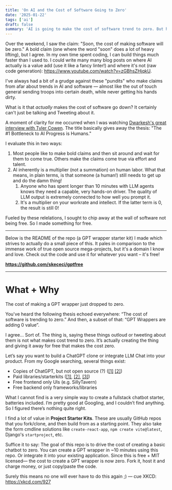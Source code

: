 ```yaml
---
title: 'On AI and the Cost of Software Going to Zero'
date: '2025-01-22'
tags: ['ai']
draft: false
summary: 'AI is going to make the cost of software trend to zero. But how? And when?'
---
```


Over the weekend, I saw the claim: "Soon, the cost of making software will be zero." A bold claim (one where the word "soon" does a lot of heavy lifting), but I agree. In my own time spent coding, I can build things much faster than I used to. I could write many many blog posts on where AI actually is a value add (use it like a fancy linter!) and where it's not (raw code generation): https://www.youtube.com/watch?v=zGBhsZHjqkU.

I've always had a bit of a grudge against these "pundits" who make claims from afar about trends in AI and software — almost like the out of touch general sending troops into certain death, while never getting his hands dirty. 

What is it that *actually* makes the cost of software go down? It certainly can't just be talking and Tweeting about it.

A moment of clarity for me occurred when I was watching [Dwarkesh's great interview with Tyler Cowen](https://www.youtube.com/watch?v=GT_sXIUJPUo). The title basically gives away the thesis: "The #1 Bottleneck to AI Progress is Humans."

I evaluate this in two ways:
1. Most people like to make bold claims and then sit around and wait for them to come true. Others make the claims come true via effort and talent.
2. AI inherently is a multiplier (not a summation) on human labor. What that means, in plain terms, is that someone (a human!) still needs to get up and do the damn thing! 
   1. Anyone who has spent longer than 10 minutes with LLM agents knows they need a capable, very hands-on driver. The quality of LLM output is extremely connected to how well you prompt it. 
   2. It's a multiplier on your workrate and intellect. If the latter term is 0, the result is still 0!

Fueled by these relelations, I sought to chip away at the wall of software not being free. So I made something for free.

---
Below is the README of the repo (a GPT wrapper starter kit) I made which strives to actually do a small piece of this. It pales in comparison to the immense work of true open source mega-projects, but it's a domain I know and love. Check out the code and use it for whatever you want – it's free! 

**https://github.com/skececi/gptfree**

---

# What + Why
The cost of making a GPT wrapper just dropped to zero.

You've heard the following thesis echoed everywhere: “The cost of software is trending to zero.” And then, a subset of that: “GPT Wrappers are adding 0 value”.

I agree… Sort of. The thing is, saying these things outloud or tweeting about them is not what makes cost trend to zero. It’s actually creating the thing and giving it away for free that makes the cost zero.

Let’s say you want to build a ChatGPT clone or integrate LLM Chat into your product.
From my Google searching, several things exist:
- Copies of ChatGPT, but not open source (?) ([\[1\]](https://t3.chat/) [\[2\]](https://chat.thunderlink.me/))
- Paid libraries/starterkits ([\[1\]](https://enhanceui.gumroad.com/l/chatgpt-template-starter-kit), [\[2\]](https://github.com/horizon-ui/chatgpt-ai-template), [\[3\]](https://letsremote.lemonsqueezy.com/buy/8aea640f-0ea4-42c6-a171-8624e59198d4?discount=100))
- Free frontend only UIs (e.g. SillyTavern)
- Free backend only frameworks/libraries

What I cannot find is a very simple way to create a fullstack chatbot starter, batteries included. I’m pretty good at Googling, and I couldn’t find anything. So I figured there’s nothing quite right.

I find a lot of value in **Project Starter Kits**. These are usually GitHub repos that you fork/clone, and then build from as a starting point. They also take the form cmdline solutions like `create-react-app`, `npm create vite@latest`, Django's `startproject`, etc.

Suffice it to say: The goal of this repo is to drive the cost of creating a basic chatbot to zero. You can create a GPT wrapper in ~10 minutes using this repo. Or integrate it into your existing application. Since this is free + MIT licensed— the cost to create a GPT wrapper is now zero. Fork it, host it and charge money, or just copy/paste the code.

Surely this means no one will ever have to do this again ;\) — cue XKCD: https://xkcd.com/927



